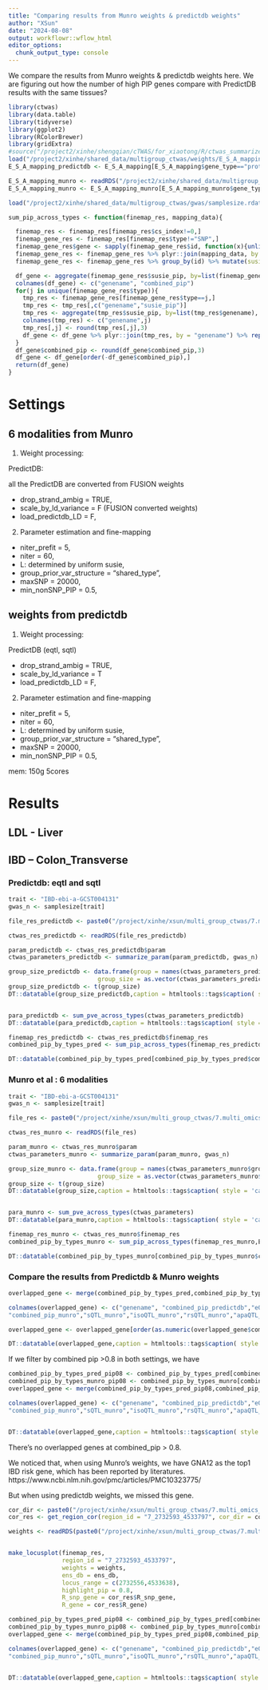 ```yaml
---
title: "Comparing results from Munro weights & predictdb weights"
author: "XSun"
date: "2024-08-08"
output: workflowr::wflow_html
editor_options:
  chunk_output_type: console
---
```


We compare the results from Munro weights & predictdb weights here. We are figuring out how the number of high PIP genes compare with PredictDB results with the same tissues? 

```r
library(ctwas)
library(data.table)
library(tidyverse)
library(ggplot2)
library(RColorBrewer)
library(gridExtra)
#source("/project2/xinhe/shengqian/cTWAS/for_xiaotong/R/ctwas_summarize_finemap_res.R")
load("/project2/xinhe/shared_data/multigroup_ctwas/weights/E_S_A_mapping.RData")
E_S_A_mapping_predictdb <- E_S_A_mapping[E_S_A_mapping$gene_type=="protein_coding",] #limit to protein coding genes

E_S_A_mapping_munro <- readRDS("/project2/xinhe/shared_data/multigroup_ctwas/weights/Munro_mapping.RDS")
E_S_A_mapping_munro <- E_S_A_mapping_munro[E_S_A_mapping_munro$gene_type=="protein_coding",] #limit to protein coding genes

load("/project2/xinhe/shared_data/multigroup_ctwas/gwas/samplesize.rdata")

sum_pip_across_types <- function(finemap_res, mapping_data){

  finemap_res <- finemap_res[finemap_res$cs_index!=0,]
  finemap_gene_res <- finemap_res[finemap_res$type!="SNP",]
  finemap_gene_res$gene <- sapply(finemap_gene_res$id, function(x){unlist(strsplit(x,"[|]"))[1]})
  finemap_gene_res <- finemap_gene_res %>% plyr::join(mapping_data, by = "gene") %>% dplyr::select(-gene) %>% na.omit()
  finemap_gene_res <- finemap_gene_res %>% group_by(id) %>% mutate(susie_pip_adjusted = ifelse(n() > 1, susie_pip / n(), susie_pip)) %>% ungroup() %>% dplyr::select(-susie_pip) %>% dplyr::rename(susie_pip = susie_pip_adjusted)

  df_gene <- aggregate(finemap_gene_res$susie_pip, by=list(finemap_gene_res$genename), FUN=sum)
  colnames(df_gene) <- c("genename", "combined_pip")
  for(j in unique(finemap_gene_res$type)){
    tmp_res <- finemap_gene_res[finemap_gene_res$type==j,]
    tmp_res <- tmp_res[,c("genename","susie_pip")]
    tmp_res <- aggregate(tmp_res$susie_pip, by=list(tmp_res$genename), FUN=sum)
    colnames(tmp_res) <- c("genename",j)
    tmp_res[,j] <- round(tmp_res[,j],3)
    df_gene <- df_gene %>% plyr::join(tmp_res, by = "genename") %>% replace(is.na(.), 0)
  }
  df_gene$combined_pip <- round(df_gene$combined_pip,3)
  df_gene <- df_gene[order(-df_gene$combined_pip),]
  return(df_gene)
}


```

# Settings

## 6 modalities from Munro 

1. Weight processing: 

PredictDB:

all the PredictDB are converted from FUSION weights

- drop_strand_ambig = TRUE,
- scale_by_ld_variance = F (FUSION converted weights)
- load_predictdb_LD = F,  

2. Parameter estimation and fine-mapping

- niter_prefit = 5,
- niter = 60,
- L: determined by uniform susie,
- group_prior_var_structure = "shared_type",
- maxSNP = 20000,
- min_nonSNP_PIP = 0.5,

## weights from predictdb 

1. Weight processing: 

PredictDB (eqtl, sqtl)

- drop_strand_ambig = TRUE,
- scale_by_ld_variance = T
- load_predictdb_LD = F,  


2. Parameter estimation and fine-mapping

- niter_prefit = 5,
- niter = 60,
- L: determined by uniform susie,
- group_prior_var_structure = "shared_type",
- maxSNP = 20000,
- min_nonSNP_PIP = 0.5,

mem: 150g 5cores

# Results

## LDL - Liver

## IBD -- Colon_Transverse

### Predictdb: eqtl and sqtl

```r
trait <- "IBD-ebi-a-GCST004131"
gwas_n <- samplesize[trait]

file_res_predictdb <- paste0("/project/xinhe/xsun/multi_group_ctwas/7.multi_omics_predicdb/results_predictdb_main/",trait,"/",trait,".ctwas.res.RDS")

ctwas_res_predictdb <- readRDS(file_res_predictdb)

param_predictdb <- ctwas_res_predictdb$param
ctwas_parameters_predictdb <- summarize_param(param_predictdb, gwas_n)

group_size_predictdb <- data.frame(group = names(ctwas_parameters_predictdb$group_size),
                         group_size = as.vector(ctwas_parameters_predictdb$group_size))
group_size_predictdb <- t(group_size)
DT::datatable(group_size_predictdb,caption = htmltools::tags$caption( style = 'caption-side: topleft; text-align = left; color:black;','Group size'),options = list(pageLength = 5) )


para_predictdb <- sum_pve_across_types(ctwas_parameters_predictdb)
DT::datatable(para_predictdb,caption = htmltools::tags$caption( style = 'caption-side: topleft; text-align = left; color:black;','Heritability contribution by contexts'),options = list(pageLength = 5) )

finemap_res_predictdb <- ctwas_res_predictdb$finemap_res
combined_pip_by_types_pred <- sum_pip_across_types(finemap_res_predictdb,E_S_A_mapping_predictdb)

DT::datatable(combined_pip_by_types_pred[combined_pip_by_types_pred$combined_pip>0.8,],caption = htmltools::tags$caption( style = 'caption-side: topleft; text-align = left; color:black;','Combined PIP by omics'),options = list(pageLength = 5) )
```


### Munro et al : 6 modalities

```r
trait <- "IBD-ebi-a-GCST004131"
gwas_n <- samplesize[trait]

file_res <- paste0("/project/xinhe/xsun/multi_group_ctwas/7.multi_omics_predicdb/results_munro_main/",trait,"/",trait,".ctwas.res.RDS")

ctwas_res_munro <- readRDS(file_res)

param_munro <- ctwas_res_munro$param
ctwas_parameters_munro <- summarize_param(param_munro, gwas_n)

group_size_munro <- data.frame(group = names(ctwas_parameters_munro$group_size),
                         group_size = as.vector(ctwas_parameters_munro$group_size))
group_size <- t(group_size)
DT::datatable(group_size,caption = htmltools::tags$caption( style = 'caption-side: topleft; text-align = left; color:black;','Group size'),options = list(pageLength = 5) )


para_munro <- sum_pve_across_types(ctwas_parameters)
DT::datatable(para_munro,caption = htmltools::tags$caption( style = 'caption-side: topleft; text-align = left; color:black;','Heritability contribution by contexts'),options = list(pageLength = 8) )

finemap_res_munro <- ctwas_res_munro$finemap_res
combined_pip_by_types_munro <- sum_pip_across_types(finemap_res_munro,E_S_A_mapping_munro)

DT::datatable(combined_pip_by_types_munro[combined_pip_by_types_munro$combined_pip>0.8,],caption = htmltools::tags$caption( style = 'caption-side: topleft; text-align = left; color:black;','Combined PIP by omics'),options = list(pageLength = 5) )

```


### Compare the results from Predictdb & Munro weights

```r

overlapped_gene <- merge(combined_pip_by_types_pred,combined_pip_by_types_munro, by ="genename")

colnames(overlapped_gene) <- c("genename", "combined_pip_predictdb","eQTL_predictdb","sQTL_predictdb",
"combined_pip_munro","sQTL_munro","isoQTL_munro","rsQTL_munro","apaQTL_munro","eQTL_munro" )

overlapped_gene <- overlapped_gene[order(as.numeric(overlapped_gene$combined_pip_munro),decreasing = T),]

DT::datatable(overlapped_gene,caption = htmltools::tags$caption( style = 'caption-side: topleft; text-align = left; color:black;','Overlapped genes, only genes in credible sets are reported'),options = list(pageLength = 5) )
```

If we filter by combined pip >0.8 in both settings, we have

```r

combined_pip_by_types_pred_pip08 <- combined_pip_by_types_pred[combined_pip_by_types_pred$combined_pip > 0.8,]
combined_pip_by_types_munro_pip08 <- combined_pip_by_types_munro[combined_pip_by_types_munro$combined_pip > 0.8,]
overlapped_gene <- merge(combined_pip_by_types_pred_pip08,combined_pip_by_types_munro_pip08, by ="genename")

colnames(overlapped_gene) <- c("genename", "combined_pip_predictdb","eQTL_predictdb","sQTL_predictdb",
"combined_pip_munro","sQTL_munro","isoQTL_munro","rsQTL_munro","apaQTL_munro","eQTL_munro" )


DT::datatable(overlapped_gene,caption = htmltools::tags$caption( style = 'caption-side: topleft; text-align = left; color:black;','Overlapped genes'),options = list(pageLength = 5) )

```

There's no overlapped genes at combined_pip > 0.8.

We noticed that, when using Munro's weights, we have GNA12 as the top1 IBD risk gene, which has been reported by literatures. https://www.ncbi.nlm.nih.gov/pmc/articles/PMC10323775/

But when using predictdb weights, we missed this gene.

```r

cor_dir <- paste0("/project/xinhe/xsun/multi_group_ctwas/7.multi_omics_predicdb/results_predictdb_main/",trait,"/cor_matrix")
cor_res <- get_region_cor(region_id = "7_2732593_4533797", cor_dir = cor_dir)

weights <- readRDS(paste0("/project/xinhe/xsun/multi_group_ctwas/7.multi_omics_predicdb/results_munro_main/",trait,"/",trait,".preprocessed.weights.RDS"))


make_locusplot(finemap_res,
               region_id = "7_2732593_4533797",
               weights = weights,
               ens_db = ens_db, 
               locus_range = c(2732556,4533638),
               highlight_pip = 0.8,
               R_snp_gene = cor_res$R_snp_gene,
               R_gene = cor_res$R_gene)

combined_pip_by_types_pred_pip08 <- combined_pip_by_types_pred[combined_pip_by_types_pred$combined_pip > 0.8,]
combined_pip_by_types_munro_pip08 <- combined_pip_by_types_munro[combined_pip_by_types_munro$combined_pip > 0.8,]
overlapped_gene <- merge(combined_pip_by_types_pred_pip08,combined_pip_by_types_munro_pip08, by ="genename")

colnames(overlapped_gene) <- c("genename", "combined_pip_predictdb","eQTL_predictdb","sQTL_predictdb",
"combined_pip_munro","sQTL_munro","isoQTL_munro","rsQTL_munro","apaQTL_munro","eQTL_munro" )


DT::datatable(overlapped_gene,caption = htmltools::tags$caption( style = 'caption-side: topleft; text-align = left; color:black;','Overlapped genes'),options = list(pageLength = 5) )

```


